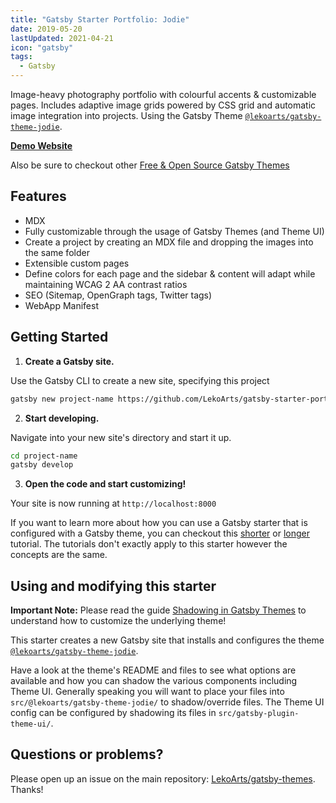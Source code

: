 ```yaml
---
title: "Gatsby Starter Portfolio: Jodie"
date: 2019-05-20
lastUpdated: 2021-04-21
icon: "gatsby"
tags:
  - Gatsby
---
```


Image-heavy photography portfolio with colourful accents & customizable pages. Includes adaptive image grids powered by CSS grid and automatic image integration into projects. Using the Gatsby Theme [`@lekoarts/gatsby-theme-jodie`](https://github.com/LekoArts/gatsby-themes/tree/master/themes/gatsby-theme-jodie).

[**Demo Website**](https://jodie.lekoarts.de)

Also be sure to checkout other [Free & Open Source Gatsby Themes](https://themes.lekoarts.de)

## Features

- MDX
- Fully customizable through the usage of Gatsby Themes (and Theme UI)
- Create a project by creating an MDX file and dropping the images into the same folder
- Extensible custom pages
- Define colors for each page and the sidebar & content will adapt while maintaining WCAG 2 AA contrast ratios
- SEO (Sitemap, OpenGraph tags, Twitter tags)
- WebApp Manifest

## Getting Started

1. **Create a Gatsby site.**

Use the Gatsby CLI to create a new site, specifying this project

```sh
gatsby new project-name https://github.com/LekoArts/gatsby-starter-portfolio-jodie
```

2. **Start developing.**

Navigate into your new site's directory and start it up.

```sh
cd project-name
gatsby develop
```

3. **Open the code and start customizing!**

Your site is now running at `http://localhost:8000`

If you want to learn more about how you can use a Gatsby starter that is configured with a Gatsby theme, you can checkout this [shorter](https://www.gatsbyjs.com/docs/themes/using-a-gatsby-theme/) or [longer](https://www.gatsbyjs.com/tutorial/using-a-theme/) tutorial. The tutorials don't exactly apply to this starter however the concepts are the same.

## Using and modifying this starter

**Important Note:** Please read the guide [Shadowing in Gatsby Themes](https://www.gatsbyjs.com/docs/themes/shadowing/) to understand how to customize the underlying theme!

This starter creates a new Gatsby site that installs and configures the theme [`@lekoarts/gatsby-theme-jodie`](https://github.com/LekoArts/gatsby-themes/tree/master/themes/gatsby-theme-jodie).

Have a look at the theme's README and files to see what options are available and how you can shadow the various components including Theme UI. Generally speaking you will want to place your files into `src/@lekoarts/gatsby-theme-jodie/` to shadow/override files. The Theme UI config can be configured by shadowing its files in `src/gatsby-plugin-theme-ui/`.

## Questions or problems?

Please open up an issue on the main repository: [LekoArts/gatsby-themes](https://github.com/LekoArts/gatsby-themes). Thanks!
